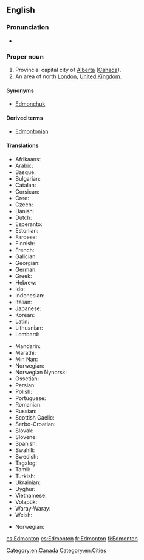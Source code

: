 ==English==
{{wikipedia|Edmonton}}
{{wikipedia|Edmonton, London}}

===Pronunciation===
* {{audio|en-ca-Edmonton.ogg|Audio (CA)}}

===Proper noun===
{{en-proper noun}}

# Provincial capital city of [[Alberta]] ([[Canada]]).
# An area of north [[London]], [[United Kingdom]].

====Synonyms====
* {{sense|Canada}} [[Edmonchuk]] {{qualifier|nickname|informal}}

====Derived terms====
* [[Edmontonian]]

====Translations====
{{trans-top|city in Canada}}
* Afrikaans: {{t-|af|Edmonton}}
* Arabic: {{t-|ar|أدمونتون}}
* Basque: {{t-|eu|Edmonton}}
* Bulgarian: {{t-|bg|Едмънтън}}
* Catalan: {{t-|ca|Edmonton}}
* Corsican: {{t-|co|Edmonton}}
* Cree: {{t-|cr|ᐊᒥᐢᑲᐧᒋᐊᐧᐢᑲᐦᐃᑲᐣ|tr=amiskwaciwâskahikan|sc=Cans}}
* Czech: {{t+|cs|Edmonton}}
* Danish: {{t-|da|Edmonton}}
* Dutch: {{t-|nl|Edmonton}}
* Esperanto: {{t-|eo|Edmontono}}
* Estonian: {{t-|et|Edmonton}}
* Faroese: {{t-|fo|Edmonton}}
* Finnish: {{t+|fi|Edmonton}}
* French: {{t+|fr|Edmonton}}
* Galician: {{t-|gl|Edmonton}}
* Georgian: {{t-|ka|ედმონტონი|sc=Geor}}
* German: {{t-|de|Edmonton}}
* Greek: {{t-|el|Έντμοντον}}
* Hebrew: {{t-|he|אדמונטון}}
* Ido: {{t-|io|Edmonton}}
* Indonesian: {{t-|id|Edmonton}}
* Italian: {{t-|it|Edmonton}}
* Japanese: {{t-|ja|エドモントン|tr=Edomonton}}
* Korean: {{t-|ko|에드먼턴|sc=Hang}}
* Latin: {{t-|la|Edmundopolis}}
* Lithuanian: {{t-|lt|Edmontonas}}
* Lombard: {{tø|lmo|Edmonton}}
{{trans-mid}}
* Mandarin: {{t|cmn|埃德蒙顿|sc=Hani}}
* Marathi: {{t-|mr|एडमंटन|sc=Deva}}
* Min Nan: {{t-|nan|Edmonton}}
* Norwegian: {{t-|no|Edmonton}}
* Norwegian Nynorsk: {{t-|nn|Edmonton}}
* Ossetian: {{tø|os|Эдмонтон|sc=Cyrl}}
* Persian: {{t-|fa|ادمونتون}}
* Polish: {{t-|pl|Edmonton}}
* Portuguese: {{t-|pt|Edmonton}}
* Romanian: {{t-|ro|Edmonton}}
* Russian: {{t-|ru|Эдмонтон|tr=Edmonton}}
* Scottish Gaelic: {{t-|gd|Edmonton}}
* Serbo-Croatian: {{t-|sh|Едмонтон|tr=Edmonton|sc=Cyrl}}
* Slovak: {{t-|sk|Edmonton}}
* Slovene: {{t-|sl|Edmonton}}
* Spanish: {{t+|es|Edmonton}}
* Swahili: {{t-|sw|Edmonton}}
* Swedish: {{t-|sv|Edmonton}}
* Tagalog: {{t-|tl|Edmonton}}
* Tamil: {{t-|ta|எட்மன்டன்}}
* Turkish: {{t-|tr|Edmonton}}
* Ukrainian: {{t-|uk|Едмонтон|tr=Edmonton}}
* Uyghur: {{t-|ug|Édmonton|sc=ug-Arab}}
* Vietnamese: {{t-|vi|Edmonton}}
* Volapük: {{t-|vo|Edmonton}}
* Waray-Waray: {{tø|war|Edmonton}}
* Welsh: {{t-|cy|Edmonton}}
{{trans-bottom}}

{{trans-top|area of London}}
* Norwegian: {{t-|no|Edmonton}}
{{trans-mid}}
{{trans-bottom}}

[[Category:en:Canada]]
[[Category:en:Cities]]

[[cs:Edmonton]]
[[es:Edmonton]]
[[fr:Edmonton]]
[[fi:Edmonton]]
